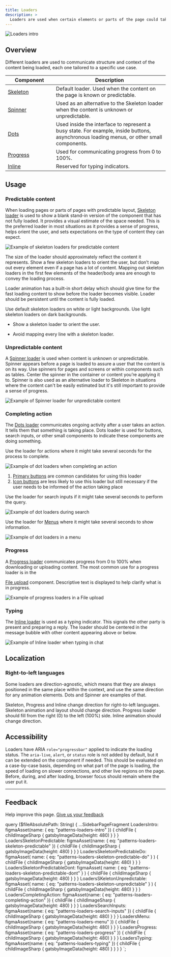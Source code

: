 ```yaml
---
title: Loaders
description: >
  Loaders are used when certain elements or parts of the page could take longer to display.
---
```


![Loaders intro](figma:patterns-loaders-intro.png)

## Overview

Different loaders are used to communicate structure and context of the content being loaded,
each one tailored to a specific use case.

<table>
  <thead>
    <tr>
      <th width="30%">Component</th>
      <th>Description</th>
    </tr>
  </thead>
  <tbody>
    <tr>
      <td>
        <a href="/components/skeleton">Skeleton</a>
      </td>
      <td>Default loader. Used when the content on the page is known or predictable.</td>
    </tr>
    <tr>
      <td>
        <a href="/components/spinner">Spinner</a>
      </td>
      <td>
        Used as an alternative to the Skeleton loader when the content is unknown or unpredictable.
      </td>
    </tr>
    <tr>
      <td>
        <a href="/components/dots">Dots</a>
      </td>
      <td>
        Used inside the interface to represent a busy state. For example, inside buttons,
        asynchronous loading menus, or other small components.
      </td>
    </tr>
    <tr>
      <td>
        <a href="/components/progress">Progress</a>
      </td>
      <td>Used for communicating progress from 0 to 100%.</td>
    </tr>
    <tr>
      <td>
        <a href="/components/inline">Inline</a>
      </td>
      <td>Reserved for typing indicators.</td>
    </tr>
  </tbody>
</table>

## Usage

### Predictable content

When loading pages or parts of pages with predictable layout, <a href="/components/skeleton">Skeleton loader</a>
is used to show a blank stand-in version of the component that has not fully loaded. It provides a visual estimate of
the space needed. This is the preferred loader in most situations as it provides a sense of progress, helps orient the
user, and sets expectations on the type of content they can expect.

![Example of skeleton loaders for predictable content](figma:patterns-loaders-skeleton-predictable.png)

The size of the loader should approximately reflect the content it represents. Show a few skeleton loaders to orient
the user, but don’t map out every element even if a page has a lot of content. Mapping out skeleton loaders in the
first few elements of the header/body area are enough to convey the loading process.

Loader animation has a built-in short delay which should give time for the fast loading content to show before the
loader becomes visible. Loader should be persistent until the content is fully loaded.

Use default skeleton loaders on white or light backgrounds. Use light skeleton loaders on dark backgrounds.

<BestPractice>
  <Do
    imageIsFreeForm
    imageSource={props.data.LoadersSkeletonPredictableDo.childFile.childImageSharp.gatsbyImageData}
    alt="A few skeleton loaders to orient the user"
  >
    <ul>
      <li>Show a skeleton loader to orient the user.</li>
    </ul>
  </Do>
  <Dont
    imageIsFreeForm
    imageSource={
      props.data.LoadersSkeletonPredictableDont.childFile.childImageSharp.gatsbyImageData
    }
    alt="Too many skeleton loaders"
  >
    <ul>
      <li>Avoid mapping every line with a skeleton loader.</li>
    </ul>
  </Dont>
</BestPractice>

### Unpredictable content

A <a href="/components/spinner">Spinner loader</a> is used when content is unknown or unpredictable. Spinner appears
before a page is loaded to assure a user that the content is on its way. Use spinners for pages and screens or within
components such as tables. Center the spinner in the container or content you’re applying it to. Spinner is also used
as an alternative loader to Skeleton in situations where the content can't be easily estimated but it's still
important to provide a sense of progress.

![Example of Spinner loader for unpredictable content](figma:patterns-loaders-skeleton-unpredictable.png)

### Completing action

The <a href="/components/dots">Dots loader</a> communicates ongoing activity after a user takes an action. It tells
them that something is taking place. Dots loader is used for buttons, search inputs, or other small components to
indicate these components are doing something.

Use the loader for actions where it might take several seconds for the process to complete.

![Example of dot loaders when completing an action](figma:patterns-loaders-completing-action.png)

1. <a href="/components/button#type">Primary buttons</a> are common candidates for using this loader
1. <a href="/components/icon-button">Icon buttons</a> are less likely to use this loader but still necessary
   if the user needs to be informed of the action taking place

Use the loader for search inputs if it might take several seconds to perform the query.

![Example of dot loaders during search](figma:patterns-loaders-search-inputs.png)

Use the loader for <a href="/components/menu">Menus</a> where it might take several seconds to show information.

![Example of dot loaders in a menu](figma:patterns-loaders-menu.png)

### Progress

A <a href="/components/progress">Progress loader</a> communicates progress from 0 to 100% when downloading or
uploading content. The most common use for a progress loader is in the

<a href="/components/file-upload">File upload</a> component. Descriptive text is displayed to help clarify
what is in progress.

![Example of progress loaders in a File upload](figma:patterns-loaders-progress.png)

### Typing

The <a href="/components/inline">Inline loader</a> is used as a typing indicator. This signals the other party is
present and preparing a reply. The loader should be centered in the message bubble with other content
appearing above or below.

![Example of Inline loader when typing in chat](figma:patterns-loaders-typing.png)

## Localization

### Right-to-left languages

Some loaders are direction-agnostic, which means that they are always positioned in the same place within the context,
and use the same direction for any animation elements. Dots and Spinner are examples of that.

Skeleton, Progress and Inline change direction for right-to-left languages. Skeleton animation and layout should change
direction. Progress loader should fill from the right (0) to the left (100%) side. Inline animation should change direction.

## Accessibility

Loaders have ARIA `role="progressbar"` applied to indicate the loading status. The `aria-live`, `alert`, or `status` role
is not added by default, but it can be extended on the component if needed. This should be evaluated on a case-by-case
basis, depending on what part of the page is loading, the speed of loading on slower connections, and other live regions
on the page. Before, during, and after loading, browser focus should remain where the user put it.

---

## Feedback

Help improve this page. [Give us your feedback](https://forms.gle/VFD799SvNfs2yiFC7)


  query ($fileAbsolutePath: String) {
    ...SidebarPageFragment
    LoadersIntro: figmaAsset(name: { eq: "patterns-loaders-intro" }) {
      childFile {
        childImageSharp {
          gatsbyImageData(height: 480)
        }
      }
    }
    LoadersSkeletonPredictable: figmaAsset(name: { eq: "patterns-loaders-skeleton-predictable" }) {
      childFile {
        childImageSharp {
          gatsbyImageData(height: 480)
        }
      }
    }
    LoadersSkeletonPredictableDo: figmaAsset(
      name: { eq: "patterns-loaders-skeleton-predictable-do" }
    ) {
      childFile {
        childImageSharp {
          gatsbyImageData(height: 480)
        }
      }
    }
    LoadersSkeletonPredictableDont: figmaAsset(
      name: { eq: "patterns-loaders-skeleton-predictable-dont" }
    ) {
      childFile {
        childImageSharp {
          gatsbyImageData(height: 480)
        }
      }
    }
    LoadersSKeletonUnpredictable: figmaAsset(
      name: { eq: "patterns-loaders-skeleton-unpredictable" }
    ) {
      childFile {
        childImageSharp {
          gatsbyImageData(height: 480)
        }
      }
    }
    LoadersCompletingAction: figmaAsset(name: { eq: "patterns-loaders-completing-action" }) {
      childFile {
        childImageSharp {
          gatsbyImageData(height: 480)
        }
      }
    }
    LoadersSearchInputs: figmaAsset(name: { eq: "patterns-loaders-search-inputs" }) {
      childFile {
        childImageSharp {
          gatsbyImageData(height: 480)
        }
      }
    }
    LoadersMenu: figmaAsset(name: { eq: "patterns-loaders-menu" }) {
      childFile {
        childImageSharp {
          gatsbyImageData(height: 480)
        }
      }
    }
    LoadersProgress: figmaAsset(name: { eq: "patterns-loaders-progress" }) {
      childFile {
        childImageSharp {
          gatsbyImageData(height: 480)
        }
      }
    }
    LoadersTyping: figmaAsset(name: { eq: "patterns-loaders-typing" }) {
      childFile {
        childImageSharp {
          gatsbyImageData(height: 480)
        }
      }
    }
  }
`;
